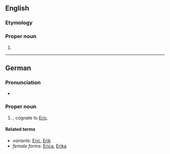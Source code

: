==English==

===Etymology===
{{rfe|lang=en}}

===Proper noun===
{{en-proper noun}}

# {{surname|lang=en}}

----

==German==

===Pronunciation===
* {{audio|De-Erich.ogg|Audio|lang=de}}

===Proper noun===
{{de-proper noun|m}}

# {{given name|male|lang=de}}, cognate to [[Eric]].

====Related terms====
* ''variants:'' [[Eric]], [[Erik]]
* ''female forms:'' [[Erica]], [[Erika]]